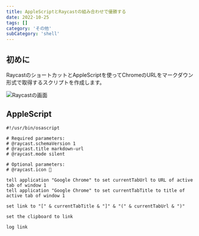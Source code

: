 ```yaml
---
title: AppleScriptとRaycastの組み合わせで優勝する
date: 2022-10-25
tags: []
category: 'その他'
subCategory: 'shell'
---
```


## 初めに
RaycastのショートカットとAppleScriptを使ってChromeのURLをマークダウン形式で取得するスクリプトを作成します。

![Raycastの画面](../../images/test.png)

## AppleScript

```
#!/usr/bin/osascript

# Required parameters:
# @raycast.schemaVersion 1
# @raycast.title markdown-url
# @raycast.mode silent

# Optional parameters:
# @raycast.icon 🤖

tell application "Google Chrome" to set currentTabUrl to URL of active tab of window 1
tell application "Google Chrome" to set currentTabTitle to title of active tab of window 1

set link to "[" & currentTabTitle & "]" & "(" & currentTabUrl & ")"

set the clipboard to link

log link
```

